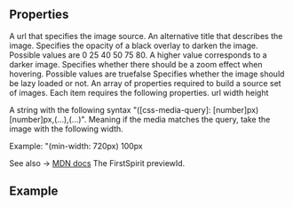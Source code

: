 
<Meta
  title="Image"
  subtitle="Displays a picture with optional opacity and zoom effect"
/>

## Properties

<PropsTable>
  <PropsTableRow value="src" type="String" required>
    A url that specifies the image source.
  </PropsTableRow>
  <PropsTableRow value="alt" type="String">
    An alternative title that describes the image.
  </PropsTableRow>
  <PropsTableRow value="darken" type="String" default="0">
    Specifies the opacity of a black overlay to darken the image. Possible values are 
    <span class="code">0</span>
    <span class="code">25</span>
    <span class="code">40</span>
    <span class="code">50</span>
    <span class="code">75</span>
    <span class="code">80</span>.
    A higher value corresponds to a darker image. 
  </PropsTableRow>
  <PropsTableRow value="zoom" type="Boolean" default="false">
    Specifies whether there should be a zoom effect when hovering. Possible values are <span class="code">true</span><span class="code">false</span>
  </PropsTableRow>
  <PropsTableRow value="lazy" type="Boolean" default="false">
    Specifies whether the image should be lazy loaded or not.
  </PropsTableRow>
  <PropsTableRow value="resolutions" type="Array">
    An array of properties required to build a source set of images. Each item requires the following properties.
    <span class="code">url</span>
    <span class="code">width</span>
    <span class="code">height</span>
  </PropsTableRow>
  <PropsTableRow value="sizes" type="string">
    <p>A string with the following syntax <span class="code">"([css-media-query]: [number]px) [number]px,(...),(...)"</span>.
    Meaning if the media matches the query, take the image with the following width.</p>
    <p>Example: <span class="code">"(min-width: 720px) 100px</span></p>
    See also -> <a href="https://developer.mozilla.org/en-US/docs/Web/HTML/Element/img#attr-sizes">MDN docs</a>
  </PropsTableRow>
  <PropsTableRow value="previewId" type="string">
    The FirstSpirit previewId.
  </PropsTableRow>
</PropsTable>

## Example

<ExampleLoader example="Image.tsx" />